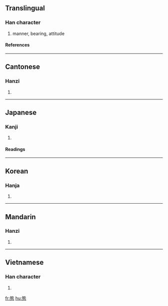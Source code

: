 {{see|态}}

==Translingual==
===Han character===
{{Han char|rn=61|rad=心|as=10|sn=14|four=2133<sub>1</sub>|canj=戈心心 (IPP)}}
# manner, bearing, attitude
====References====
{{Han ref|kx=0398.030|dkj=11052|dj=0737.040|hdz=42335.070|uh=614B|ud=24907|bh=BA41|bd=47681}}
----
==Cantonese==
===Hanzi===
{{yue-hanzi|jyut=|y=taai3}}
# {{defn|Cantonese}}
----
==Japanese==
===Kanji===
{{ja-kanji|grade=5|rs=心10}}
# {{defn|Japanese}}
====Readings====
{{ja-readings|on=[[たい]] (tai)|kun=[[さま]] (sama), [[わざと]] (wazato)}}
----
==Korean==
===Hanja===
{{ko-hanja|hangeul=태|eumhun=|rv=tae|mr=t'ae|y=thay}}
# {{defn|Korean}}
----
==Mandarin==
===Hanzi===
{{cmn-hanzi|sim=态|pin=[[huǎng]] ([[huang3]]), [[tài]] ([[tai4]])|wg=huang<sup>3</sup>, t'ai<sup>4</sup>}}
# {{defn|Mandarin}}
----
==Vietnamese==
===Han character===
{{vi-hantu|Reading: [[thái]]}}
# {{defn|Vietnamese}}


[[fr:態]]
[[hu:態]]